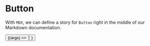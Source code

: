 

<Meta title="Example/MDX" component={Button} />

# Button

With `MDX`, we can define a story for `Button` right in the middle of our Markdown documentation.

<Canvas>
  <Story name="Primary">
    <Button primary label="Button" />
  </Story>
</Canvas>

<Canvas>
  <Story
    name="Args"
    args={{
      primary: true,
      label: "Button",
    }}
  >
    {(args) => <Button {...args} />}
  </Story>
</Canvas>
